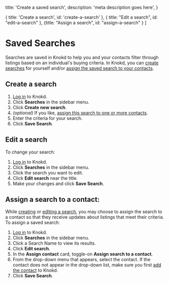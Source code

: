 
  title: 'Create a saved search',
  description:
    'meta description goes here',
}

  { title: 'Create a search', id: 'create-a-search' },
  { title: "Edit a search", id: "edit-a-search" },
  {title: "Assign a search", id: "assign-a-search" }
]

<HeroPattern />

# Saved Searches

Searches are saved in Knokd to help you and your contacts filter through listings based on an individual's buying criteria. In Knokd, you can [create searches](#create-a-search) for yourself and/or [assign the saved search to your contacts](#assign-a-search-to-a-contact).

## Create a search

1. <a href="https://app.knokd.ca/login" target="_blank">Log in</a> to Knokd.
2. Click **Searches** in the sidebar menu.
3. Click **Create new search**. 
4. *(optional)* If you like, [assign this search to one or more contacts](#assign-a-search-to-a-contact).
4. Enter the criteria for your search. 
5. Click **Save Search**.

## Edit a search

To change your search:

1. <a href="https://app.knokd.ca/login" target="_blank">Log in</a> to Knokd.
2. Click **Searches** in the sidebar menu.
3. Click the search you want to edit.
4. Click **Edit search** near the title.
5. Make your changes and click **Save Search**.

## Assign a search to a contact:

While [creating](#create-a-search) or [editing a search](#edit-a-search), you may choose to assign the search to a contact so that they receive updates about listings that meet their criteria. To assign a saved search:

1. <a href="https://app.knokd.ca/login" target="_blank">Log in</a> to Knokd.
1. Click **Searches** in the sidebar menu.
1. Click a Search Name to view its results.
1. Click **Edit search**. 
1. In the **Assign contact** card, toggle-on **Assign search to a contact**.
1. From the drop-down menu that appears, select the contact.
<Note>If the contact does not appear in the drop-down list, make sure you first [add the contact](/contacts/add-contacts) to Knokd.</Note>
1. Click **Save Search**.